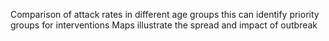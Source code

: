 Comparison of attack rates in different age groups
this can identify priority groups for interventions
Maps illustrate the spread and impact of outbreak
